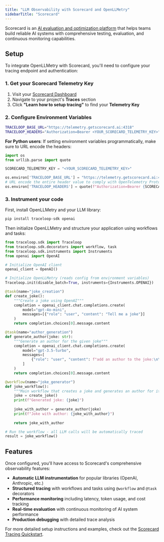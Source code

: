 ```yaml
---
title: "LLM Observability with Scorecard and OpenLLMetry"
sidebarTitle: "Scorecard"
---
```


Scorecard is an [AI evaluation and optimization platform](https://www.scorecard.io/) that helps teams build reliable AI systems with comprehensive testing, evaluation, and continuous monitoring capabilities.

## Setup

To integrate OpenLLMetry with Scorecard, you'll need to configure your tracing endpoint and authentication:

### 1. Get your Scorecard Telemetry Key

1. Visit your [Scorecard Dashboard](https://app.scorecard.io)
2. Navigate to your project's **Traces** section
3. Click **"Learn how to setup tracing"** to find your **Telemetry Key**

### 2. Configure Environment Variables

```bash
TRACELOOP_BASE_URL="https://telemetry.getscorecard.ai:4318"
TRACELOOP_HEADERS="Authorization=Bearer <YOUR_SCORECARD_TELEMETRY_KEY>"
```

**For Python users**: If setting environment variables programmatically, make sure to URL encode the headers:

```python
import os
from urllib.parse import quote

SCORECARD_TELEMETRY_KEY = "<YOUR_SCORECARD_TELEMETRY_KEY>"

os.environ['TRACELOOP_BASE_URL'] = "https://telemetry.getscorecard.ai:4318"
# URL encode the entire header value to comply with OpenTelemetry Protocol Exporter specification
os.environ['TRACELOOP_HEADERS'] = quote(f"Authorization=Bearer {SCORECARD_TELEMETRY_KEY}", safe='=')
```

### 3. Instrument your code

First, install OpenLLMetry and your LLM library:

```bash
pip install traceloop-sdk openai
```

Then initialize OpenLLMetry and structure your application using workflows and tasks:

```python
from traceloop.sdk import Traceloop
from traceloop.sdk.decorators import workflow, task
from traceloop.sdk.instruments import Instruments
from openai import OpenAI

# Initialize OpenAI client
openai_client = OpenAI()

# Initialize OpenLLMetry (reads config from environment variables)
Traceloop.init(disable_batch=True, instruments={Instruments.OPENAI})

@task(name="joke_creation")
def create_joke():
    """Create a joke using OpenAI"""
    completion = openai_client.chat.completions.create(
        model="gpt-4o-mini",
        messages=[{"role": "user", "content": "Tell me a joke"}]
    )
    return completion.choices[0].message.content

@task(name="author_generation")
def generate_author(joke: str):
    """Generate an author for the given joke"""
    completion = openai_client.chat.completions.create(
        model="gpt-3.5-turbo",
        messages=[
            {"role": "user", "content": f"add an author to the joke:\n\n{joke}"}
        ]
    )
    return completion.choices[0].message.content

@workflow(name="joke_generator")
def joke_workflow():
    """Main workflow that creates a joke and generates an author for it"""
    joke = create_joke()
    print(f"Generated joke: {joke}")
    
    joke_with_author = generate_author(joke)
    print(f"Joke with author: {joke_with_author}")
    
    return joke_with_author

# Run the workflow - all LLM calls will be automatically traced
result = joke_workflow()
```

## Features

Once configured, you'll have access to Scorecard's comprehensive observability features:

- **Automatic LLM instrumentation** for popular libraries (OpenAI, Anthropic, etc.)
- **Structured tracing** with workflows and tasks using `@workflow` and `@task` decorators
- **Performance monitoring** including latency, token usage, and cost tracking
- **Real-time evaluation** with continuous monitoring of AI system performance
- **Production debugging** with detailed trace analysis

For more detailed setup instructions and examples, check out the [Scorecard Tracing Quickstart](https://docs.scorecard.io/intro/tracing-quickstart). 